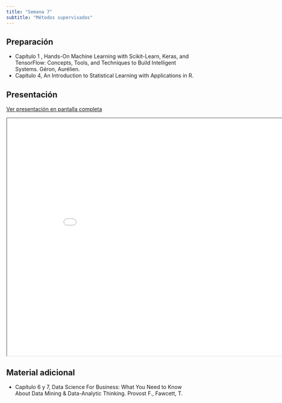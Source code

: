 ```yaml
---
title: "Semana 7"
subtitle: "Métodos supervisados"
---
```


## Preparación

- Capítulo 1 , Hands-On Machine Learning with Scikit-Learn, Keras, and TensorFlow: Concepts, Tools, and Techniques to Build Intelligent Systems. Géron, Aurélien.
- Capítulo 4, An Introduction to Statistical Learning with Applications in R.

## Presentación

[Ver presentación en pantalla completa](../slides/lec_week7.html)

```{=html}
<iframe class="slide-deck" src="../slides/lec_week7.html" height="630" width="900"></iframe>
```

## Material adicional

- Capítulo 6 y 7, Data Science For Business: What You Need to Know About Data Mining & Data-Analytic Thinking. Provost F., Fawcett, T.

